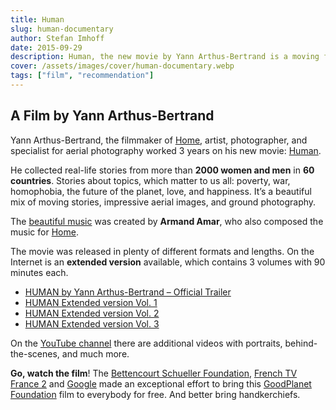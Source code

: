 ```yaml
---
title: Human
slug: human-documentary
author: Stefan Imhoff
date: 2015-09-29
description: Human, the new movie by Yann Arthus-Bertrand is a moving film made of real-life stories from more than 2000 women and men in 60 countries mixed with stunning aerial photography and ground photography.
cover: /assets/images/cover/human-documentary.webp
tags: ["film", "recommendation"]
---
```


## A Film by Yann Arthus-Bertrand

Yann Arthus-Bertrand, the filmmaker of [Home](https://youtu.be/jqxENMKaeCU), artist, photographer, and specialist for aerial photography worked 3 years on his new movie: [Human](http://www.human-themovie.org/).

He collected real-life stories from more than **2000 women and men** in **60 countries**. Stories about topics, which matter to us all: poverty, war, homophobia, the future of the planet, love, and happiness. It’s a beautiful mix of moving stories, impressive aerial images, and ground photography.

The [beautiful music](https://open.spotify.com/album/3c3Rjr62DwuQdyUW2P3aZm) was created by **Armand Amar**, who also composed the music for [Home](https://open.spotify.com/album/6xqTKyFLFSdGTzhK75wSRQ).

The movie was released in plenty of different formats and lengths. On the Internet is an **extended version** available, which contains 3 volumes with 90 minutes each.

- [HUMAN by Yann Arthus-Bertrand – Official Trailer](https://youtu.be/0-Retnj3TsA)
- [HUMAN Extended version Vol. 1](https://youtu.be/vdb4XGVTHkE)
- [HUMAN Extended version Vol. 2](https://youtu.be/ShttAt5xtto)
- [HUMAN Extended version Vol. 3](https://youtu.be/w0653vsLSqE)

On the [YouTube channel](https://www.youtube.com/channel/UCJy4nUo1D4R3hlcP8XCLX9Q) there are additional videos with portraits, behind-the-scenes, and much more.

**Go, watch the film**! The [Bettencourt Schueller Foundation](https://www.fondationbs.org), [French TV France 2](https://www.france.tv/france-2) and [Google](http://www.google.com/) made an exceptional effort to bring this [GoodPlanet Foundation](https://www.goodplanet.org/) film to everybody for free. And better bring handkerchiefs.
